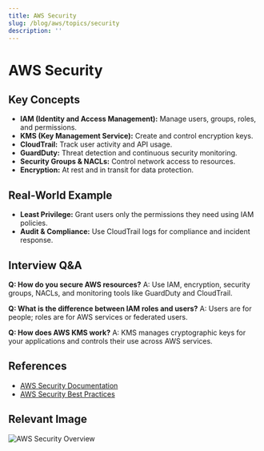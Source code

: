 ```yaml
---
title: AWS Security
slug: /blog/aws/topics/security
description: ''
---
```

# AWS Security

## Key Concepts
- **IAM (Identity and Access Management):** Manage users, groups, roles, and permissions.
- **KMS (Key Management Service):** Create and control encryption keys.
- **CloudTrail:** Track user activity and API usage.
- **GuardDuty:** Threat detection and continuous security monitoring.
- **Security Groups & NACLs:** Control network access to resources.
- **Encryption:** At rest and in transit for data protection.

## Real-World Example
- **Least Privilege:** Grant users only the permissions they need using IAM policies.
- **Audit & Compliance:** Use CloudTrail logs for compliance and incident response.

## Interview Q&A
**Q: How do you secure AWS resources?**
A: Use IAM, encryption, security groups, NACLs, and monitoring tools like GuardDuty and CloudTrail.

**Q: What is the difference between IAM roles and users?**
A: Users are for people; roles are for AWS services or federated users.

**Q: How does AWS KMS work?**
A: KMS manages cryptographic keys for your applications and controls their use across AWS services.

## References
- [AWS Security Documentation](https://docs.aws.amazon.com/security/index.html)
- [AWS Security Best Practices](https://aws.amazon.com/architecture/security-identity-compliance/)

## Relevant Image
![AWS Security Overview](https://d1.awsstatic.com/diagrams/product-page-diagrams/AWS-Security@2x.7d7e6b7e2b2e2e7e2e7e2e7e2e7e2e7e.png)
